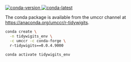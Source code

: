[![conda-version] ![conda-latest]](https://anaconda.org/umccr/r-tidywigits)

[conda-version]: <https://anaconda.org/umccr/r-tidywigits/badges/version.svg> "Conda package version"
[conda-latest]: <https://anaconda.org/umccr/r-tidywigits/badges/latest_release_date.svg> "Conda package latest release date"

The conda package is available from the umccr channel at
<https://anaconda.org/umccr/r-tidywigits>.

```bash
conda create \
  -n tidywigits_env \
  -c umccr -c conda-forge \
  r-tidywigits==0.0.4.9000

conda activate tidywigits_env
```
